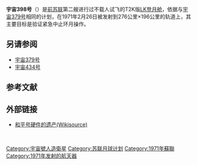 {{Infobox spaceflight
| name                  = 宇宙398号
| image                 = Soviet lunar lander drawing.svg
| image_caption         = [[LK登月舱|LK登月舱]]

| mission_type          = 
| operator              = 
| website               = 
| COSPAR_ID             = 1971-016A 
| SATCAT                = 
| mission_duration      =

| spacecraft_type       = [[LK登月舱|T2K]]
| manufacturer          = 
| dry_mass              = 
| launch_mass           = 7255千克(15995磅) 
| power                 =

| launch_date           = 1971年2月26日<br/>[[协调世界时|世界时]]12点14分 
| launch_rocket         = [[联合L型运载火箭|联盟-L型火箭]]  
| launch_site           = [[拜科努尔航天发射场|拜科努尔]] 31/6发射台
| launch_contractor     =

| disposal_type         = 
| deactivated           = 
| last_contact          = <!-- {{end-date|[insert date here]}} -->
| decay_date            = 1995年12月10日

| orbit_epoch           = 1971年2月25日<br/>[[协调世界时|世界时]]19点整<ref>{{Cite web|url=https://nssdc.gsfc.nasa.gov/nmc/spacecraft/display.action?id=1971-016A|title=美国宇航局 - 国家空间科学数据中心 - 航天器-轨道详情|website=nssdc.gsfc.nasa.gov|access-date=2018-05-02|archive-date=2021-01-10|archive-url=https://web.archive.org/web/20210110100815/https://nssdc.gsfc.nasa.gov/nmc/spacecraft/display.action?id=1971-016A|dead-url=no}}</ref>
| orbit_reference       = [[地心轨道|地球轨道]]
| orbit_regime          = [[近地轨道|近地轨道]]
| orbit_periapsis       = 196公里(122英里) 
| orbit_apoapsis        = 276公里(171英里) 
| orbit_inclination     = 51.63 度
| orbit_eccentricity    = 0.006043
| orbit_period          = 88.9 分钟
| apsis                 = 地
}}
'''宇宙398号'''（{{lang-ru|Космос 398}}）是[[前苏联|前苏联]]第二艘进行过不载人试飞的T2K版[[LK登月舱|LK登月舱]]，依据与[[宇宙379号|宇宙379号]]相同的计划，在1971年2月26日被发射到276公里×196公里的轨道上，其主要目标是验证紧急中止环月操作。

==另请参阅==
{{Portal|航天}}
* [[宇宙379号|宇宙379号]]
* [[宇宙434号|宇宙434号]]

==参考文献==
{{reflist}}

==外部链接==
* [[wikisource:Mir_Hardware_Heritage|和平号硬件的遗产(Wikisource)]]
 
{{DEFAULTSORT:宇宙398号}}
[[Category:宇宙號人造衛星|Category:宇宙號人造衛星]]
[[Category:苏联月球计划|Category:苏联月球计划]]
[[Category:1971年蘇聯|Category:1971年蘇聯]]
[[Category:1971年发射的航天器|Category:1971年发射的航天器]]

{{航天小作品}}